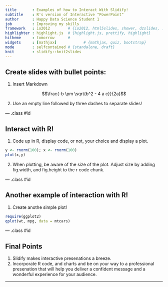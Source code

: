 ```yaml
---
title       : Examples of how to Interact With Slidify!
subtitle    : R's version of Interactive "PowerPoint"
author      : Happy Data Science Student 1
job         : Improving my skills
framework   : io2012        # {io2012, html5slides, shower, dzslides, ...}
highlighter : highlight.js  # {highlight.js, prettify, highlight}
hitheme     : tomorrow      # 
widgets     : [mathjax]            # {mathjax, quiz, bootstrap}
mode        : selfcontained # {standalone, draft}
knit        : slidify::knit2slides
---
```


## Create slides with bullet points:

1. Insert Markdown


$$\frac{-b \pm \sqrt{b^2 - 4 a c}}{2a}$$

2. Use an empty line followed by three dashes to separate slides! 


--- .class #id 


## Interact with R!
1. Code up in R, display code, or not, your choice and display a plot.

```r
y <- rnorm(100); x <- rnorm(100)       
plot(x,y)
```

2. When plotting, be aware of the size of the plot.  Adjust size by adding fig.width, and 
fig.height to the r code chunk.

--- .class #id 

## Another example of interaction with R!
1.  Create anothe simple plot!
```r
require(ggplot2)
qplot(wt, mpg, data = mtcars)
```

--- .class #id 

## Final Points

1. Slidify makes interactive presenations a breeze.
2. Incorporate R code, and charts and be on your way to a professional presenation that will help you deliver a confident message and a wonderful experience for your audience.

--- 
